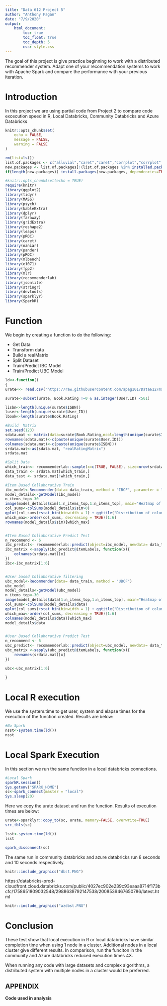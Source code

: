```yaml
---
title: "Data 612 Project 5"
author: "Anthony Pagan"
date: "7/9/2020"
output: 
    html_document:
        toc: true
        toc_float: true
        toc_depth: 5
        css: style.css
---
```



The goal of this project is give practice beginning to work with a distributed recommender system. Adapt one of your recommendation systems to work with Apache Spark and compare the performance with your previous iteration.

# Introduction

In this project we are using partial code from Project 2 to compare code excecution speed in R, Local Databricks, Community Databricks and Azure Databricks

```r
knitr::opts_chunk$set(
	echo = FALSE,
	message = FALSE,
	warning = FALSE
)

rm(list=ls())
list.of.packages <- c("alluvial","caret","caret","corrplot","corrplot","data.table","dplyr","faraway","forcats","geosphere","ggplot2","ggplot2","ggplot2","grid","gridExtra","jtools","kableExtra","knitr","leaflet","leaflet.extras","leaps","lubridate","maps","MASS","mice","naniar","pander","patchwork","prettydoc","pROC","psych","RColorBrewer","readr","reshape2","scales","stringr","tibble","tidyr","tidyverse","xgboost","widgetframe","Rcpp","mlbench","fpp2","mlr","jsonlite","devtools","sparklyr","SparkR")
new.packages <- list.of.packages[!(list.of.packages %in% installed.packages()[,"Package"])]
if(length(new.packages)) install.packages(new.packages, dependencies=TRUE)

#knitr::opts_chunk$set(echo = TRUE)
require(knitr)
library(ggplot2)
library(tidyr)
library(MASS)
library(psych)
library(kableExtra)
library(dplyr)
library(faraway)
library(gridExtra)
library(reshape2)
library(leaps)
library(pROC)
library(caret)
library(naniar)
library(pander)
library(pROC)
library(mlbench)
library(e1071)
library(fpp2)
library(mlr)
library(recommenderlab)
library(jsonlite)
library(stringr)
library(devtools)
library(sparklyr)
library(SparkR)
```

# Function

We begin by creating a function to do the following:

- Get Data
- Transform data
- Build a realMatrix
- Split Dataset
- Train/Predict IBC Model
- Train/Predict UBC Model

```r
ld<<-function()
{
urate<<- read.csv("https://raw.githubusercontent.com/apag101/Data612/master/Projects/Project2/BX-Book-Ratings.csv", sep=";",header = TRUE)

surate<-subset(urate, Book.Rating !=0 & as.integer(User.ID) <501)

lisbn<-length(unique(surate$ISBN))
luser<-length(unique(surate$User_ID))
lbook<-length(surate$Book.Rating)

#Build  Matrix
set.seed(123)
sdata.mat <- matrix(data=surate$Book.Rating,ncol=length(unique(surate$ISBN)),nrow=length(unique(surate$User.ID)))
rownames(sdata.mat)<-c(paste(unique(surate$User.ID)))
colnames(sdata.mat)<-c(paste(unique(surate$ISBN)))
srdata.mat<-as(sdata.mat, "realRatingMatrix")
srdata.mat

#Split Data
which_train<- recommenderlab::sample(x=c(TRUE, FALSE), size=nrow(srdata.mat), replace=TRUE, prob=c(0.8,0.2))
data_train <- srdata.mat[which_train,]
data_test <- srdata.mat[!which_train,]

#Item Based Collaborative Train
ibc_model<-Recommender(data= data_train, method = "IBCF", parameter = list(k=30))
model_details<-getModel(ibc_model)
n_items_top<-30
image(model_details$sim[1:n_items_top,1:n_items_top], main="Heatmap of the first rows and columns")
col_sums<-colSums(model_details$sim>0)
qplot(col_sums)+stat_bin(binwidth = 1) + ggtitle("Distribution of column count")
which_max<-order(col_sums, decreasing = TRUE)[1:6]
rownames(model_details$sim)[which_max]


#Item Based Collaborative Predict Test
n_recommend <- 6
ibc_predict<- recommenderlab::predict(object=ibc_model, newdata= data_test, n=n_recommend)
ibc_matrix <-sapply(ibc_predict@itemLabels, function(x){
    colnames(srdata.mat)[x]
})
ibc<-ibc_matrix[1:6]


#User based Collaborative filtering
ubc_model<-Recommender(data= data_train, method = "UBCF")
ubc_model
model_details<-getModel(ubc_model)
n_items_top<-30
image(model_details$data[1:n_items_top,1:n_items_top], main="Heatmap of the first rows and columns")
col_sums<-colSums(model_details$data)
qplot(col_sums)+stat_bin(binwidth = 1) + ggtitle("Distribution of column count")
which_max<-order(col_sums, decreasing = TRUE)[1:6]
colnames(model_details$data)[which_max]
model_details$data


#User Based Collaborative Predict Test
n_recommend <- 6
ubc_predict<- recommenderlab::predict(object=ubc_model, newdata= data_test, n=n_recommend)
ubc_matrix <-sapply(ubc_predict@itemLabels, function(x){
    rownames(srdata.mat)[x]
})

ubc<-ubc_matrix[1:6]
  
}
```

# Local R execution

We use the system.time to get user, system and elapse times for the execution of the function created. Results are below:

```r
#No Spark
nsst<-system.time(ld())
nsst
```

# Local Spark Execution

In this section we run the same function in a local databricks connections. 

```r

#Local Spark
sparkR.session()
Sys.getenv("SPARK_HOME")
sc<-spark_connect(master = "local")
Sys.sleep(20)

```


Here we copy the urate dataset and run the function. Results of execution times are below:

```r

urate<-sparklyr::copy_to(sc, urate, memory=FALSE, overwrite=TRUE)
src_tbls(sc)

lsst<-system.time(ld())
lsst

spark_disconnect(sc)
```

The same run in community databricks and azure databricks run 8 seconds and 10 seconds respectively. 


```r
knitr::include_graphics("dbst.PNG")
```

https://databricks-prod-cloudfront.cloud.databricks.com/public/4027ec902e239c93eaaa8714f173bcfc/1758651809032548/2988639792147538/2008539467650786/latest.html

```r
knitr::include_graphics("azdbst.PNG")
```

# Conclusion

These test show that local execution in R or local databricks have similar completion time when using 1 node in a cluster. Additional  nodes in a local cluster give different results. In comparison, run the funciton in the community and Azure databricks reduced execution times 4X. 

When running any code with large datasets and complex algorithms, a distributed system with multiple nodes in a cluster would be preferred.

## APPENDIX

**Code used in analysis**
```r

```

